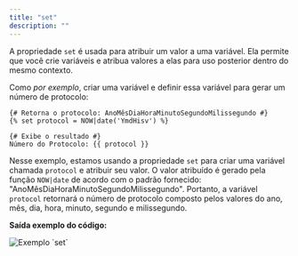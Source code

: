 ```yaml
---
title: "set"
description: ""
---
```


A propriedade `set` é usada para atribuir um valor a uma variável. Ela permite que você crie variáveis e atribua valores a elas para uso posterior dentro do mesmo contexto.

Como _por exemplo_, criar uma variável e definir essa variável para gerar um número de protocolo:

```twig
{# Retorna o protocolo: AnoMêsDiaHoraMinutoSegundoMilissegundo #}
{% set protocol = NOW|date('YmdHisv') %}

{# Exibe o resultado #}
Número do Protocolo: {{ protocol }}
```

Nesse exemplo, estamos usando a propriedade `set` para criar uma variável chamada `protocol` e atribuir seu valor. O valor atribuído é gerado pela função `NOW|date` de acordo com o padrão fornecido: "AnoMêsDiaHoraMinutoSegundoMilissegundo". Portanto, a variável `protocol` retornará o número de protocolo composto pelos valores do ano, mês, dia, hora, minuto, segundo e milissegundo.

**Saída exemplo do código:**

<img src="/ex-protocol.png" alt="Exemplo `set`" />
